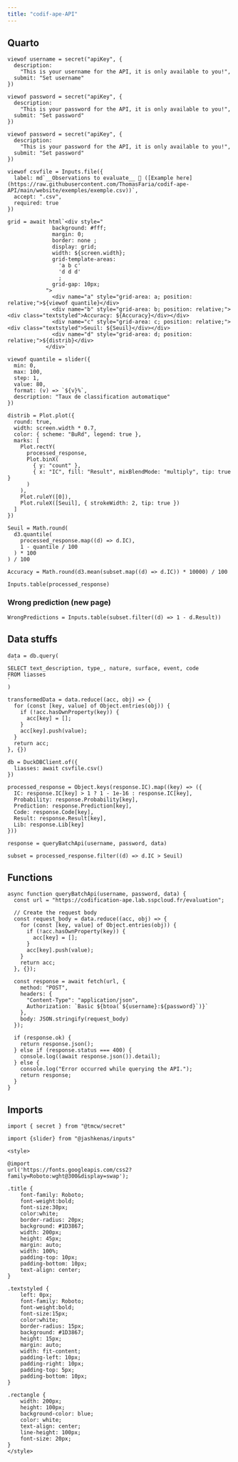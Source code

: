 ```yaml
---
title: "codif-ape-API"
---
```


## Quarto

```ojs
viewof username = secret("apiKey", {
  description:
    "This is your username for the API, it is only available to you!",
  submit: "Set username"
})
```

```ojs
viewof password = secret("apiKey", {
  description:
    "This is your password for the API, it is only available to you!",
  submit: "Set password"
})
```

```ojs
viewof password = secret("apiKey", {
  description:
    "This is your password for the API, it is only available to you!",
  submit: "Set password"
})
```

```ojs
viewof csvfile = Inputs.file({
  label: md`__Observations to evaluate__ 📁 ([Example here](https://raw.githubusercontent.com/ThomasFaria/codif-ape-API/main/website/exemples/exemple.csv))`,
  accept: ".csv",
  required: true
})
```

```ojs
grid = await html`<div style="
              background: #fff;
              margin: 0;
              border: none ;
              display: grid;
              width: ${screen.width};
              grid-template-areas: 
                'a b c'
                'd d d'
                ;
              grid-gap: 10px;
            ">
              <div name="a" style="grid-area: a; position: relative;">${viewof quantile}</div>
              <div name="b" style="grid-area: b; position: relative;"><div class="textstyled">Accuracy: ${Accuracy}</div></div>
              <div name="c" style="grid-area: c; position: relative;"><div class="textstyled">Seuil: ${Seuil}</div></div>
              <div name="d" style="grid-area: d; position: relative;">${distrib}</div>
            </div>`
```


```ojs
viewof quantile = slider({
  min: 0,
  max: 100,
  step: 1,
  value: 80,
  format: (v) => `${v}%`,
  description: "Taux de classification automatique"
})
```

```ojs
distrib = Plot.plot({
  round: true,
  width: screen.width * 0.7,
  color: { scheme: "BuRd", legend: true },
  marks: [
    Plot.rectY(
      processed_response,
      Plot.binX(
        { y: "count" },
        { x: "IC", fill: "Result", mixBlendMode: "multiply", tip: true }
      )
    ),
    Plot.ruleY([0]),
    Plot.ruleX([Seuil], { strokeWidth: 2, tip: true })
  ]
})
```

```ojs
Seuil = Math.round(
  d3.quantile(
    processed_response.map((d) => d.IC),
    1 - quantile / 100
  ) * 100
) / 100
```

```ojs
Accuracy = Math.round(d3.mean(subset.map((d) => d.IC)) * 10000) / 100
```

```ojs
Inputs.table(processed_response)
```

### Wrong prediction (new page)

```ojs
WrongPredictions = Inputs.table(subset.filter((d) => 1 - d.Result))
```

## Data stuffs

```ojs
data = db.query(
  `
SELECT text_description, type_, nature, surface, event, code
FROM liasses
`
)
```

```ojs
transformedData = data.reduce((acc, obj) => {
  for (const [key, value] of Object.entries(obj)) {
    if (!acc.hasOwnProperty(key)) {
      acc[key] = [];
    }
    acc[key].push(value);
  }
  return acc;
}, {})
```

```ojs
db = DuckDBClient.of({
  liasses: await csvfile.csv()
})
```

```ojs
processed_response = Object.keys(response.IC).map((key) => ({
  IC: response.IC[key] > 1 ? 1 - 1e-16 : response.IC[key],
  Probability: response.Probability[key],
  Prediction: response.Prediction[key],
  Code: response.Code[key],
  Result: response.Result[key],
  Lib: response.Lib[key]
}))
```

```ojs
response = queryBatchApi(username, password, data)
```

```ojs
subset = processed_response.filter((d) => d.IC > Seuil)
```

## Functions

```ojs
async function queryBatchApi(username, password, data) {
  const url = "https://codification-ape.lab.sspcloud.fr/evaluation";

  // Create the request body
  const request_body = data.reduce((acc, obj) => {
    for (const [key, value] of Object.entries(obj)) {
      if (!acc.hasOwnProperty(key)) {
        acc[key] = [];
      }
      acc[key].push(value);
    }
    return acc;
  }, {});

  const response = await fetch(url, {
    method: "POST",
    headers: {
      "Content-Type": "application/json",
      Authorization: `Basic ${btoa(`${username}:${password}`)}`
    },
    body: JSON.stringify(request_body)
  });

  if (response.ok) {
    return response.json();
  } else if (response.status === 400) {
    console.log((await response.json()).detail);
  } else {
    console.log("Error occurred while querying the API.");
    return response;
  }
}
```

## Imports

```ojs
import { secret } from "@tmcw/secret"
```

```ojs
import {slider} from "@jashkenas/inputs"
```

```ojs
<style>
  
@import
url('https://fonts.googleapis.com/css2?family=Roboto:wght@300&display=swap');
  
.title {
    font-family: Roboto;
    font-weight:bold;
    font-size:30px;
    color:white;
    border-radius: 20px;
    background: #1D3867;
    width: 200px;
    height: 45px;
    margin: auto;
    width: 100%;
    padding-top: 10px;
    padding-bottom: 10px;
    text-align: center;
}

.textstyled {
    left: 0px;
    font-family: Roboto;
    font-weight:bold;
    font-size:15px;
    color:white;
    border-radius: 15px;
    background: #1D3867;
    height: 15px;
    margin: auto;
    width: fit-content;
    padding-left: 10px;
    padding-right: 10px;
    padding-top: 5px;
    padding-bottom: 10px;
}

.rectangle {
    width: 200px;
    height: 100px;
    background-color: blue;
    color: white;
    text-align: center;
    line-height: 100px;
    font-size: 20px;
}
</style>
```